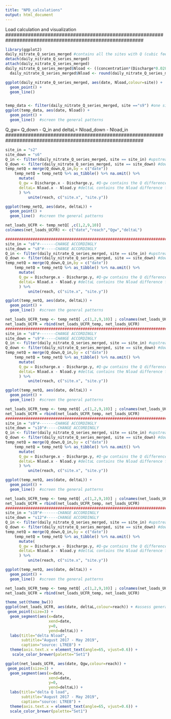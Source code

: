 ```yaml
---
title: "NPD_calculations"
output: html_document
---
```


#########################################################################################################
Load calculation and visualization
#########################################################################################################
```r
library(ggplot2)
daily_nitrate_Q_series_merged #contains all the sites with Q (cubic feet/s) and concentration (mg/m3) data 
detach(daily_nitrate_Q_series_merged)
attach(daily_nitrate_Q_series_merged)
daily_nitrate_Q_series_merged$Nload <- ((concentration*(Discharge*0.0283168))*(86400))/1000000 #in kg N/day
  daily_nitrate_Q_series_merged$Nload <- round(daily_nitrate_Q_series_merged$Nload,2) #round for 2 decimals

ggplot(daily_nitrate_Q_series_merged, aes(date, Nload,colour=site)) + 
  geom_point() + 
  geom_line()  


temp_data <- filter(daily_nitrate_Q_series_merged, site =="s9") #one site check
ggplot(temp_data, aes(date, Nload)) + 
  geom_point() + 
  geom_line()  #screen the general patterns
```
#########################################################################################################
Q_gw= Q_down - Q_in   and deltaL= Nload_down - Nload_in
#########################################################################################################
```r
site_in = "s2"
site_down = "s6"
Q_in <- filter(daily_nitrate_Q_series_merged, site == site_in) #upstream site-------CHANGE ACCORDINGLY
Q_down <- filter(daily_nitrate_Q_series_merged, site == site_down) #downstream site---CHANGE ACCORDINGLY
temp_netQ = merge(Q_down,Q_in,by = c("date"))
    temp_netQ = temp_netQ %>% as_tibble() %>% na.omit() %>% 
      mutate(
      Q_gw = Discharge.x - Discharge.y, #Q-gw contains the Q difference for the reach
      deltaL= Nload.x - Nload.y #deltaL contains the Nload difference for the reach
      ) %>%
          unite(reach, c("site.x", "site.y"))

ggplot(temp_netQ, aes(date, deltaL)) + 
  geom_point() + 
  geom_line()  #screen the general patterns

net_loads_UCFR <- temp_netQ[ ,c(1,2,9,10)]
colnames(net_loads_UCFR) <- c("date","reach","Qgw","deltaL")

##############################################################################################################################
site_in = "s6"#-------CHANGE ACCORDINGLY
site_down = "s8"#-----CHANGE ACCORDINGLY
Q_in <- filter(daily_nitrate_Q_series_merged, site == site_in) #upstream site
Q_down <- filter(daily_nitrate_Q_series_merged, site == site_down) #downstream site
temp_netQ = merge(Q_down,Q_in,by = c("date"))
    temp_netQ = temp_netQ %>% as_tibble() %>% na.omit() %>% 
      mutate(
      Q_gw = Discharge.x - Discharge.y, #Q-gw contains the Q difference for the reach
      deltaL= Nload.x - Nload.y #deltaL contains the Nload difference for the reach
      ) %>%
          unite(reach, c("site.x", "site.y"))

ggplot(temp_netQ, aes(date, deltaL)) + 
  geom_point() + 
  geom_line()  #screen the general patterns

net_loads_UCFR_temp <- temp_netQ[ ,c(1,2,9,10)] ; colnames(net_loads_UCFR_temp) <- c("date","reach","Qgw","deltaL")
net_loads_UCFR = rbind(net_loads_UCFR_temp, net_loads_UCFR)
##############################################################################################################################
site_in = "s8"#-------CHANGE ACCORDINGLY
site_down = "s9"#-----CHANGE ACCORDINGLY
Q_in <- filter(daily_nitrate_Q_series_merged, site == site_in) #upstream site
Q_down <- filter(daily_nitrate_Q_series_merged, site == site_down) #downstream site
temp_netQ = merge(Q_down,Q_in,by = c("date"))
    temp_netQ = temp_netQ %>% as_tibble() %>% na.omit() %>% 
      mutate(
      Q_gw = Discharge.x - Discharge.y, #Q-gw contains the Q difference for the reach
      deltaL= Nload.x - Nload.y #deltaL contains the Nload difference for the reach
      ) %>%
          unite(reach, c("site.x", "site.y"))

ggplot(temp_netQ, aes(date, deltaL)) + 
  geom_point() + 
  geom_line()  #screen the general patterns

net_loads_UCFR_temp <- temp_netQ[ ,c(1,2,9,10)] ; colnames(net_loads_UCFR_temp) <- c("date","reach","Qgw","deltaL")
net_loads_UCFR = rbind(net_loads_UCFR_temp, net_loads_UCFR)
##############################################################################################################################
site_in = "s9"#-------CHANGE ACCORDINGLY
site_down = "s10"#-----CHANGE ACCORDINGLY
Q_in <- filter(daily_nitrate_Q_series_merged, site == site_in) #upstream site
Q_down <- filter(daily_nitrate_Q_series_merged, site == site_down) #downstream site
temp_netQ = merge(Q_down,Q_in,by = c("date"))
    temp_netQ = temp_netQ %>% as_tibble() %>% na.omit() %>% 
      mutate(
      Q_gw = Discharge.x - Discharge.y, #Q-gw contains the Q difference for the reach
      deltaL= Nload.x - Nload.y #deltaL contains the Nload difference for the reach
      ) %>%
          unite(reach, c("site.x", "site.y"))

ggplot(temp_netQ, aes(date, deltaL)) + 
  geom_point() + 
  geom_line()  #screen the general patterns

net_loads_UCFR_temp <- temp_netQ[ ,c(1,2,9,10)] ; colnames(net_loads_UCFR_temp) <- c("date","reach","Qgw","deltaL")
net_loads_UCFR = rbind(net_loads_UCFR_temp, net_loads_UCFR)
##############################################################################################################################
site_in = "s10"#-------CHANGE ACCORDINGLY
site_down = "s12"#-----CHANGE ACCORDINGLY
Q_in <- filter(daily_nitrate_Q_series_merged, site == site_in) #upstream site
Q_down <- filter(daily_nitrate_Q_series_merged, site == site_down) #downstream site
temp_netQ = merge(Q_down,Q_in,by = c("date"))
    temp_netQ = temp_netQ %>% as_tibble() %>% na.omit() %>% 
      mutate(
      Q_gw = Discharge.x - Discharge.y, #Q-gw contains the Q difference for the reach
      deltaL= Nload.x - Nload.y #deltaL contains the Nload difference for the reach
      ) %>%
          unite(reach, c("site.x", "site.y"))

ggplot(temp_netQ, aes(date, deltaL)) + 
  geom_point() + 
  geom_line()  #screen the general patterns

net_loads_UCFR_temp <- temp_netQ[ ,c(1,2,9,10)] ; colnames(net_loads_UCFR_temp) <- c("date","reach","Qgw","deltaL")
net_loads_UCFR = rbind(net_loads_UCFR_temp, net_loads_UCFR)

theme_set(theme_bw()) 
ggplot(net_loads_UCFR, aes(date, deltaL,colour=reach)) + #assess general trends
 geom_point(size=3) + 
  geom_segment(aes(x=date, 
                   xend=date, 
                   y=0, 
                   yend=deltaL)) + 
  labs(title="delta Nload", 
       subtitle="August 2017 - May 2019", 
       caption="source: LTREB") + 
  theme(axis.text.x = element_text(angle=65, vjust=0.6)) + 
   scale_color_brewer(palette="Set1")

ggplot(net_loads_UCFR, aes(date, Qgw,colour=reach)) + 
 geom_point(size=3) + 
  geom_segment(aes(x=date, 
                   xend=date, 
                   y=0, 
                   yend=deltaL)) + 
  labs(title="delta Q load", 
       subtitle="August 2017 - May 2019", 
       caption="source: LTREB") + 
  theme(axis.text.x = element_text(angle=65, vjust=0.6)) +
  scale_color_brewer(palette="Set1")


```


